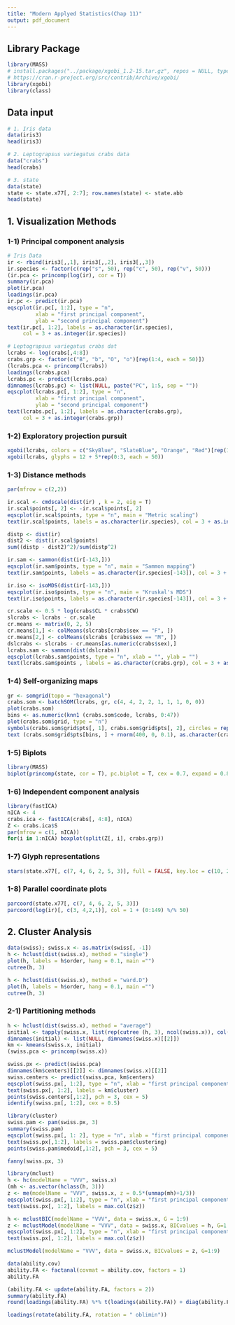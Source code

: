 ```yaml
---
title: "Modern Applyed Statistics(Chap 11)"
output: pdf_document
---
```

## Library Package
```r
library(MASS)
# install.packages("../package/xgobi_1.2-15.tar.gz", repos = NULL, type = "source")
# https://cran.r-project.org/src/contrib/Archive/xgobi/
library(xgobi)
library(class)
```


## Data input
```r
# 1. Iris data
data(iris3)
head(iris3)
```


```r
# 2. Leptograpsus variegatus crabs data
data("crabs")
head(crabs)
```

```r
# 3. state
data(state)
state <- state.x77[, 2:7]; row.names(state) <- state.abb
head(state)
```


\newpage

## 1. Visualization Methods

### 1-1) Principal component analysis
```r
# Iris Data
ir <- rbind(iris3[,,1], iris3[,,2], iris3[,,3])
ir.species <- factor(c(rep("s", 50), rep("c", 50), rep("v", 50)))
(ir.pca <- princomp(log(ir), cor = T))
summary(ir.pca)
plot(ir.pca)
loadings(ir.pca)
ir.pc <- predict(ir.pca)
eqscplot(ir.pc[, 1:2], type = "n",
         xlab = "first principal component",
         ylab = "second principal component")
text(ir.pc[, 1:2], labels = as.character(ir.species),
     col = 3 + as.integer(ir.species)) 
```

```r
# Leptograpsus variegatus crabs dat
lcrabs <- log(crabs[,4:8])
crabs.grp <- factor(c("B", "b", "O", "o")[rep(1:4, each = 50)])
(lcrabs.pca <- princomp(lcrabs))
loadings(lcrabs.pca)
lcrabs.pc <- predict(lcrabs.pca)
dimnames(lcrabs.pc) <- list(NULL, paste("PC", 1:5, sep = ""))
eqscplot(lcrabs.pc[, 1:2], type = "n",
         xlab = "first principal component",
         ylab = "second principal component")
text(lcrabs.pc[, 1:2], labels = as.character(crabs.grp),
     col = 3 + as.integer(crabs.grp)) 
```

### 1-2) Exploratory projection pursuit
```r
xgobi(lcrabs, colors = c("SkyBlue", "SlateBlue", "Orange", "Red")[rep(1:4, each = 50)])
xgobi(lcrabs, glyphs = 12 + 5*rep(0:3, each = 50))
```

### 1-3) Distance methods
```r
par(mfrow = c(2,2))

ir.scal <- cmdscale(dist(ir) , k = 2, eig = T)
ir.scal$points[, 2] <- -ir.scal$points[, 2] 
eqscplot(ir.scal$points, type = "n", main = "Metric scaling")
text(ir.scal$points, labels = as.character(ir.species), col = 3 + as.integer(ir.species), cex = 0.8)

distp <- dist(ir)
dist2 <- dist(ir.scal$points)
sum((distp - dist2)^2)/sum(distp^2)

ir.sam <- sammon(dist(ir[-143,]))
eqscplot(ir.sam$points, type = "n", main = "Sammon mapping")
text(ir.sam$points, labels = as.character(ir.species[-143]), col = 3 + as.integer(ir.species), cex = 0.8)

ir.iso <- isoMDS(dist(ir[-143,]))
eqscplot(ir.iso$points, type = "n", main = "Kruskal's MDS")
text(ir.iso$points, labels = as.character(ir.species[-143]), col = 3 + as.integer(ir.species), cex = 0.8) 
```

```r
cr.scale <- 0.5 * log(crabs$CL * crabs$CW)
slcrabs <- lcrabs - cr.scale
cr.means <- matrix(0, 2, 5)
cr.means[1,] <- colMeans(slcrabs[crabs$sex == "F", ])
cr.means[2,] <- colMeans(slcrabs [crabs$sex == "M", ])
dslcrabs <- slcrabs - cr.means[as.numeric(crabs$sex),]
lcrabs.sam <- sammon(dist(dslcrabs))
eqscplot(lcrabs.sam$points, type = "n", xlab = "", ylab = "")
text(lcrabs.sam$points , labels = as.character(crabs.grp), col = 3 + as.integer(crabs.grp))
```

### 1-4) Self-organizing maps
```r
gr <- somgrid(topo = "hexagonal")
crabs.som <- batchSOM(lcrabs, gr, c(4, 4, 2, 2, 1, 1, 1, 0, 0))
plot(crabs.som)
bins <- as.numeric(knn1 (crabs.som$code, lcrabs, 0:47))
plot(crabs.som$grid, type = "n")
symbols(crabs.som$grid$pts[, 1], crabs.som$grid$pts[, 2], circles = rep(0.4, 48), inches = FALSE, add = T)
text (crabs.som$grid$pts[bins, ] + rnorm(400, 0, 0.1), as.character(crabs.grp))
```

### 1-5) Biplots
```r
library(MASS)
biplot(princomp(state, cor = T), pc.biplot = T, cex = 0.7, expand = 0.8) 
```

### 1-6) Independent component analysis
```r
library(fastICA)
nICA <- 4
crabs.ica <- fastICA(crabs[, 4:8], nICA)
Z <- crabs.ica$S
par(mfrow = c(1, nICA))
for(i in 1:nICA) boxplot(split(Z[, i], crabs.grp)) 
```

### 1-7) Glyph representations
```r
stars(state.x77[, c(7, 4, 6, 2, 5, 3)], full = FALSE, key.loc = c(10, 2))
```

### 1-8) Parallel coordinate plots
```r
parcoord(state.x77[, c(7, 4, 6, 2, 5, 3)])
parcoord(log(ir)[, c(3, 4,2,1)], col = 1 + (0:149) %/% 50)
```


## 2. Cluster Analysis
```r
data(swiss); swiss.x <- as.matrix(swiss[, -1])
h <- hclust(dist(swiss.x), method = "single")
plot(h, labels = h$order, hang = 0.1, main ="")
cutree(h, 3)

h <- hclust(dist(swiss.x), method = "ward.D")
plot(h, labels = h$order, hang = 0.1, main ="")
cutree(h, 3)
```

### 2-1) Partitioning methods 
```r
h <- hclust(dist(swiss.x), method = "average")
initial <- tapply(swiss.x, list(rep(cutree (h, 3), ncol(swiss.x)), col(swiss.x)), mean)
dimnames(initial) <- list(NULL, dimnames(swiss.x)[[2]])
km <- kmeans(swiss.x, initial)
(swiss.pca <- princomp(swiss.x))

swiss.px <- predict(swiss.pca)
dimnames(km$centers)[[2]] <- dimnames(swiss.x)[[2]]
swiss.centers <- predict(swiss.pca, km$centers)
eqscplot(swiss.px[, 1:2], type = "n", xlab = "first principal component" , ylab = "second principal component")
text(swiss.px[, 1:2], labels = km$cluster)
points(swiss.centers[,1:2], pch = 3, cex = 5)
identify(swiss.px[, 1:2], cex = 0.5)

library(cluster)
swiss.pam <- pam(swiss.px, 3)
summary(swiss.pam)
eqscplot(swiss.px[, 1: 2], type = "n", xlab = "first principal component", ylab = "second principal component", main = "pam")
text(swiss.px[,1:2], labels = swiss.pam$clustering)
points(swiss.pam$medoid[,1:2], pch = 3, cex = 5)

fanny(swiss.px, 3)

library(mclust)
h <- hc(modelName = "VVV", swiss.x)
(mh <- as.vector(hclass(h, 3)))
z <- me(modelName = "VVV", swiss.x, z = 0.5*(unmap(mh)+1/3))
eqscplot(swiss.px[, 1:2], type = "n", xlab = "first principal component", ylab = "second principal component", main = "me")
text(swiss.px[, 1:2], labels = max.col(z$z))

h <- mclustBIC(modelName = "VVV", data = swiss.x, G = 1:9)
z <- mclustModel(modelName = "VVV", data = swiss.x, BICvalues = h, G=1:9)
eqscplot(swiss.px[, 1:2], type = "n", xlab = "first principal component", ylab = "second principal component", main = "me")
text(swiss.px[, 1:2], labels = max.col(z$z))

mclustModel(modelName = "VVV", data = swiss.x, BICvalues = z, G=1:9)
```

```r
data(ability.cov)
ability.FA <- factanal(covmat = ability.cov, factors = 1)
ability.FA

(ability.FA <- update(ability.FA, factors = 2))
summary(ability.FA)
round(loadings(ability.FA) %*% t(loadings(ability.FA)) + diag(ability.FA$uniq), 3)

loadings(rotate(ability.FA, rotation = " oblimin"))
```








